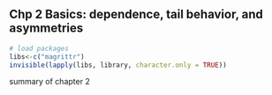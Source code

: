 ## Chp 2 Basics: dependence, tail behavior, and asymmetries

```r
# load packages
libs<-c("magrittr")
invisible(lapply(libs, library, character.only = TRUE))
```

summary of chapter 2
